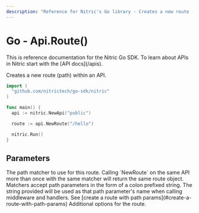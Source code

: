 ```yaml
---
description: "Reference for Nitric's Go library - Creates a new route (path) within an API."
---
```


# Go - Api.Route()

<Note>
  This is reference documentation for the Nitric Go SDK. To learn about APIs in
  Nitric start with the [API docs](/apis).
</Note>

Creates a new route (path) within an API.

```go
import (
  "github.com/nitrictech/go-sdk/nitric"
)

func main() {
  api := nitric.NewApi("public")

  route := api.NewRoute("/hello")

  nitric.Run()
}
```

## Parameters

<Properties>
  <Property name="match" required type="string">
    The path matcher to use for this route. Calling `NewRoute` on the same API
    more than once with the same matcher will return the same route object.
    Matchers accept path parameters in the form of a colon prefixed string. The
    string provided will be used as that path parameter's name when calling
    middleware and handlers. See [create a route with path
    params](#create-a-route-with-path-params)
  </Property>
  <Property name="options" type="...RouteOption">
    Additional options for the route.
  </Property>
</Properties>
